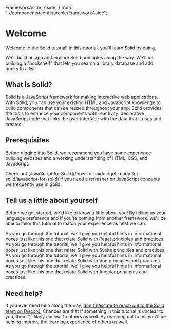   FrameworkAside,
  Aside,
} from "~/components/configurable/FrameworkAside";

# Welcome

Welcome to the Solid tutorial! In this tutorial, you'll learn Solid by doing.

We'll build an app and explore Solid principles along the way. We'll be building a "bookshelf" that lets you search a library database and add books to a list.

<FinishedBookshelf name="Ryan" />

## What is Solid?

Solid is a JavaScript framework for making interactive web applications. With Solid, you can use your existing HTML and JavaScript knowledge to build components that can be reused throughout your app. Solid provides the tools to enhance your components with reactivity: declarative JavaScript code that links the user interface with the data that it uses and creates.

## Prerequisites

Before digging into Solid, we recommend you have some experience building websites and a working understanding of HTML, CSS, and JavaScript.

<Aside type="general">
  Check out [JavaScript for
  Solid](/how-to-guides/get-ready-for-solid/javascript-for-solid) if you need a
  refresher on JavaScript concepts we frequently use in Solid.
</Aside>

## Tell us a little about yourself

Before we get started, we'd like to know a little about you! By telling us your language preference and if you're coming from another framework, we'll be able to tailor this tutorial to match your experience as best we can.

<Preferences questionClass="text-xl py-2" />

<FrameworkAside framework="react">
  As you go through the tutorial, we'll give you helpful hints in informational
  boxes just like this one that relate Solid with React principles and
  practices.
</FrameworkAside>

<FrameworkAside framework="svelte">
  As you go through the tutorial, we'll give you helpful hints in informational
  boxes just like this one that relate Solid with Svelte principles and
  practices.
</FrameworkAside>

<FrameworkAside framework="vue">
  As you go through the tutorial, we'll give you helpful hints in informational
  boxes just like this one that relate Solid with Vue principles and practices.
</FrameworkAside>

<FrameworkAside framework="angular">
  As you go through the tutorial, we'll give you helpful hints in informational
  boxes just like this one that relate Solid with Angular principles and
  practices.
</FrameworkAside>

## Need help?

If you ever need help along the way, [don't hesitate to reach out to the Solid team on Discord!](https://discord.com/invite/solidjs) Chances are that if something in this tutorial is unclear to you, then it's likely unclear to others as well. By reaching out to us, you'll be helping improve the learning experience of others as well.

<NextSection href="../installing-solid" title="Installing Solid" />
